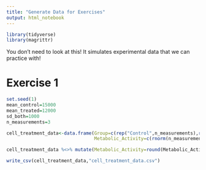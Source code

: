```yaml
---
title: "Generate Data for Exercises"
output: html_notebook
---
```


```r
library(tidyverse)
library(magrittr)
```


You don't need to look at this! It simulates experimental data that we can practice with!

# Exercise 1

```r
set.seed(1)
mean_control=15000
mean_treated=12000
sd_both=1000
n_measurements=3

cell_treatment_data<-data.frame(Group=c(rep("Control",n_measurements),rep("Treated",n_measurements)),
                                Metabolic_Activity=c(rnorm(n_measurements,mean_control,sd_both),rnorm(n_measurements,mean_treated,sd_both)))

cell_treatment_data %<>% mutate(Metabolic_Activity=round(Metabolic_Activity))

write_csv(cell_treatment_data,"cell_treatment_data.csv")
```

